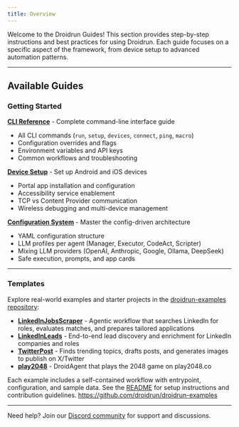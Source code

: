 ```yaml
---
title: Overview
---
```


Welcome to the Droidrun Guides! This section provides step-by-step instructions and best practices for using Droidrun. Each guide focuses on a specific aspect of the framework, from device setup to advanced automation patterns.

---

## Available Guides



### Getting Started

**[CLI Reference](./cli)** - Complete command-line interface guide
- All CLI commands (`run`, `setup`, `devices`, `connect`, `ping`, `macro`)
- Configuration overrides and flags
- Environment variables and API keys
- Common workflows and troubleshooting

**[Device Setup](./device-setup)** - Set up Android and iOS devices
- Portal app installation and configuration
- Accessibility service enablement
- TCP vs Content Provider communication
- Wireless debugging and multi-device management

**[Configuration System](/sdk/configuration)** - Master the config-driven architecture
- YAML configuration structure
- LLM profiles per agent (Manager, Executor, CodeAct, Scripter)
- Mixing LLM providers (OpenAI, Anthropic, Google, Ollama, DeepSeek)
- Safe execution, prompts, and app cards

---

### Templates

Explore real-world examples and starter projects in the [droidrun-examples repository](https://github.com/droidrun/droidrun-examples):

- **[LinkedInJobsScraper](https://github.com/droidrun/droidrun-examples/tree/main/LinkedInJobsScraper)** - Agentic workflow that searches LinkedIn for roles, evaluates matches, and prepares tailored applications
- **[LinkedInLeads](https://github.com/droidrun/droidrun-examples/tree/main/LinkedInLeads)** - End-to-end lead discovery and enrichment for LinkedIn companies and roles
- **[TwitterPost](https://github.com/droidrun/droidrun-examples/tree/main/TwitterPost)** - Finds trending topics, drafts posts, and generates images to publish on X/Twitter
- **[play2048](https://github.com/droidrun/droidrun-examples/tree/main/play2048)** - DroidAgent that plays the 2048 game on play2048.co

Each example includes a self-contained workflow with entrypoint, configuration, and sample data. See the [README](https://github.com/droidrun/droidrun-examples) for setup instructions and contribution guidelines.
https://github.com/droidrun/droidrun-examples


---

Need help? Join our [Discord community](https://discord.gg/ZZbKEZZkwK) for support and discussions.
